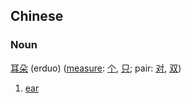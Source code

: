 ==Chinese==
===Noun===
[[耳]][[朵]] (erduo) ([[量词|measure]]: [[个]], [[只]]; pair: [[对]], [[双]])

# [[ear]]